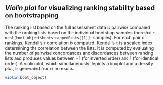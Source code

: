 \newpage

## *Violin plot* for visualizing ranking stability based on bootstrapping \label{violin}

The ranking list based on the full assessment data is pairwise compared with the ranking lists based on the individual bootstrap samples (here $b=$ `r ncol(boot_object$bootstrappedRanks[[1]])` samples). For each pair of rankings, Kendall's $\tau$ correlation is computed. Kendall’s $\tau$ is a scaled index determining the correlation between the lists. It is computed by evaluating the number of pairwise concordances and discordances between ranking lists and produces values between $-1$ (for inverted order) and $1$ (for identical order). A violin plot, which simultaneously depicts a boxplot and a density plot, is generated from the results.

\bigskip

```r
violin(boot_object)
```

\newpage
